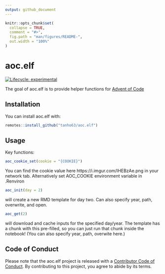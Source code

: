 ```yaml
---
output: github_document
---
```


<!-- README.md is generated from README.Rmd. Please edit that file -->

```r
knitr::opts_chunk$set(
  collapse = TRUE,
  comment = "#>",
  fig.path = "man/figures/README-",
  out.width = "100%"
)
```

# aoc.elf

<!-- badges: start -->
[![Lifecycle: experimental](https://img.shields.io/badge/lifecycle-experimental-orange.svg?style=flat-square)](https://lifecycle.r-lib.org/articles/stages.html#experimental)
<!-- badges: end -->

The goal of aoc.elf is to provide helper functions for [Advent of Code](https://adventofcode.com)

## Installation

You can install aoc.elf with:

``` r
remotes::install_github("tanho63/aoc.elf")
```

## Usage

Key functions:

```r
aoc_cookie_set(cookie = "{COOKIE}")
```

You can find the cookie value here https://i.imgur.com/IHEBzAe.png in your network tab. Alternatively set AOC_COOKIE environment variable in .Renviron

```r
aoc_init(day = 2)
```

will create a new RMD template for day two. Can also specify year, path, overwrite, and open.

```r
aoc_get(2)
```

will download and cache inputs for the specified day/year. The template has a chunk with this pre-filled, so you can just run that chunk inside the notebook! (You can also specify year, path, overwite here.)

## Code of Conduct
  
Please note that the aoc.elf project is released with a [Contributor Code of Conduct](https://contributor-covenant.org/version/2/0/CODE_OF_CONDUCT.html). By contributing to this project, you agree to abide by its terms.

